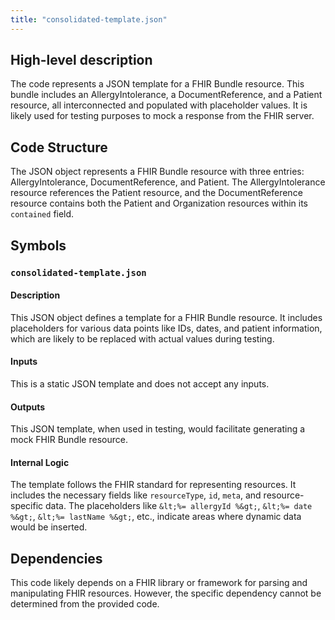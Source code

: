 ```yaml
---
title: "consolidated-template.json"
---
```


## High-level description
The code represents a JSON template for a FHIR Bundle resource. This bundle includes an AllergyIntolerance, a DocumentReference, and a Patient resource, all interconnected and populated with placeholder values. It is likely used for testing purposes to mock a response from the FHIR server.

## Code Structure
The JSON object represents a FHIR Bundle resource with three entries: AllergyIntolerance, DocumentReference, and Patient. The AllergyIntolerance resource references the Patient resource, and the DocumentReference resource contains both the Patient and Organization resources within its `contained` field. 

## Symbols
### `consolidated-template.json`
#### Description
This JSON object defines a template for a FHIR Bundle resource. It includes placeholders for various data points like IDs, dates, and patient information, which are likely to be replaced with actual values during testing.

#### Inputs
This is a static JSON template and does not accept any inputs.

#### Outputs
This JSON template, when used in testing, would facilitate generating a mock FHIR Bundle resource.

#### Internal Logic
The template follows the FHIR standard for representing resources. It includes the necessary fields like `resourceType`, `id`, `meta`, and resource-specific data. The placeholders like `&lt;%= allergyId %&gt;`, `&lt;%= date %&gt;`, `&lt;%= lastName %&gt;`, etc., indicate areas where dynamic data would be inserted.

## Dependencies
This code likely depends on a FHIR library or framework for parsing and manipulating FHIR resources. However, the specific dependency cannot be determined from the provided code. 
